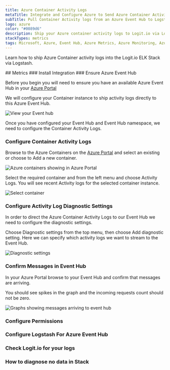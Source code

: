 ```yaml
---
title: Azure Container Activity Logs
metaTitle: Integrate and Configure Azure to Send Azure Container Activity Metrics
subTitle: Pull Container Activity logs from an Azure Event Hub to Logstash
logo: azure
color: "#0089d6"
description: Ship your Azure container activity logs to Logit.io via Logstash using the instructions below and start analysing your data
stackTypes: metrics
tags: Microsoft, Azure, Event Hub, Azure Metrics, Azure Monitoring, Azure Diagnostics, Azure Monitor, Azure Container, Azure Activity Logs, Cloud Metrics
---
```


Learn how to ship Azure Container activity logs into the Logit.io ELK Stack via Logstash.

<Steps>
  ## Metrics
  ### Install Integration
  <InstallIntegration/>
  ### Ensure Azure Event Hub

  Before you begin you will need to ensure you have an available Azure Event Hub in your [Azure Portal](https://portal.azure.com/)

  We will configure your Container instance to ship activity logs directly to this Azure Event Hub.

  ![View your Event hub](@/images/integrations/azure-container-activity-logs/container_activity_logs_step_event_hub.png)

  Once you have configured your Event Hub and Event Hub namespace, we need to configure the Container Activity Logs.

  ### Configure Container Activity Logs

  Browse to the Azure Containers on the [Azure Portal](https://portal.azure.com/#blade/HubsExtension/BrowseResource/resourceType/Microsoft.ContainerInstance%2FcontainerGroups) 
  and select an existing or choose to Add a new container.   

  ![Azure containers showing in Azure Portal](@/images/integrations/azure-container-activity-logs/container_activity_logs_step1.png)

  Select the required container and from the left menu and choose Activity Logs. You will see recent Activity logs for the selected container instance.

  ![Select container](@/images/integrations/azure-container-activity-logs/container_activity_logs_step2.png)

  ### Configure Activity Log Diagnostic Settings

  In order to direct the Azure Container Activity Logs to our Event Hub we need to configure the diagnostic settings.

  Choose Diagnostic settings from the top menu, then choose Add diagnostic setting. Here we can specify which activity logs we want to stream to the Event Hub.

  ![Diagnostic settings](@/images/integrations/azure-container-activity-logs/container_activity_logs_step3.png)

  ### Confirm Messages in Event Hub

  In your Azure Portal browse to your Event Hub and confirm that messages are arriving. 

  <Callout type="info">
    You should see spikes in the graph and the incoming requests count should not be zero.
  </Callout>

  ![Graphs showing messages arriving to event hub](@/images/integrations/azure-container-activity-logs/container_activity_logs_step4.png)

  ### Configure Permissions

  <AzureConfiguration />

  ### Configure Logstash For Azure Event Hub

  <AzureInput stackType="metrics" utmMedium="logs" utmCampaign="azurecontaineractivitylogs" type="azure_container" />

  ### Check Logit.io for your logs
  <LaunchStack utmMedium="logs" utmCampaign="azurecontaineractivitylogs" source="azurecontaineractivitylogs" />

  ### How to diagnose no data in Stack

  <DiagnoseNoData />

</Steps>